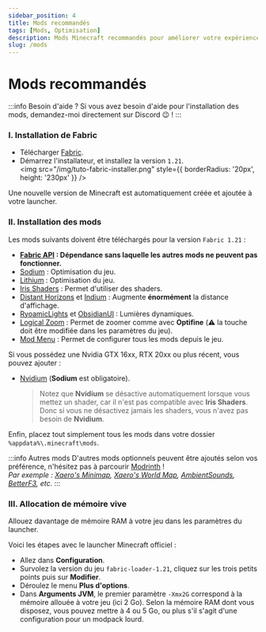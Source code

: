 ```yaml
---
sidebar_position: 4
title: Mods recommandés
tags: [Mods, Optimisation]
description: Mods Minecraft recommandés pour améliorer votre expérience de jeu
slug: /mods
---
```


# Mods recommandés

:::info Besoin d'aide ?
Si vous avez besoin d'aide pour l'installation des mods, demandez-moi directement sur Discord 😉 !
:::

### I. Installation de Fabric

* Télécharger [Fabric](https://fabricmc.net/use/installer/).
* Démarrez l'installateur, et installez la version `1.21`.<br/>
  <img src="/img/tuto-fabric-installer.png" style={{ borderRadius: '20px', height: '230px' }} /><br/>

Une nouvelle version de Minecraft est automatiquement créée et ajoutée à votre launcher.

### II. Installation des mods

Les mods suivants doivent être téléchargés pour la version `Fabric 1.21` :
* **[Fabric API](https://modrinth.com/mod/fabric-api/versions?g=1.21) : Dépendance sans laquelle les autres mods ne peuvent pas fonctionner.**
* [Sodium](https://modrinth.com/mod/sodium/versions?l=fabric&g=1.21) : Optimisation du jeu.
* [Lithium](https://modrinth.com/mod/lithium/versions?l=fabric&g=1.21) : Optimisation du jeu.
* [Iris Shaders](https://modrinth.com/mod/iris/versions?l=fabric&g=1.21) : Permet d'utiliser des shaders.
* [Distant Horizons](https://modrinth.com/mod/distanthorizons/versions?l=fabric&g=1.21) et [Indium](https://modrinth.com/mod/indium/versions?l=fabric&g=1.21) : Augmente **énormément** la distance d'affichage.
* [RyoamicLights](https://modrinth.com/mod/ryoamiclights/versions?l=fabric&g=1.21) et [ObsidianUI](https://modrinth.com/mod/obsidianui/versions?l=fabric&g=1.21) : Lumières dynamiques.
* [Logical Zoom](https://modrinth.com/mod/logical-zoom/versions?g=1.21) : Permet de zoomer comme avec **Optifine** (⚠️ la touche doit être modifiée dans les paramètres du jeu).
* [Mod Menu](https://modrinth.com/mod/modmenu/versions?l=fabric&g=1.21) : Permet de configurer tous les mods depuis le jeu.

Si vous possédez une Nvidia GTX 16xx, RTX 20xx ou plus récent, vous pouvez ajouter :
* [Nvidium](https://modrinth.com/mod/nvidium/versions?g=1.21&l=fabric) (**Sodium** est obligatoire).
  > Notez que **Nvidium** se désactive automatiquement lorsque vous mettez un shader, car il n'est pas compatible avec **Iris Shaders**.
  > Donc si vous ne désactivez jamais les shaders, vous n'avez pas besoin de **Nvidium**.

Enfin, placez tout simplement tous les mods dans votre dossier `%appdata%\.minecraft\mods`.

:::info Autres mods
D'autres mods optionnels peuvent être ajoutés selon vos préférence, n'hésitez pas à parcourir [Modrinth](https://modrinth.com/mods) !<br/>
_Par exemple : [Xaero's Minimap](https://modrinth.com/mod/xaeros-minimap/versions?l=fabric&g=1.21), [Xaero's World Map](https://modrinth.com/mod/xaeros-world-map/versions?l=fabric&g=1.21),
[AmbientSounds](https://modrinth.com/mod/ambientsounds/versions?l=fabric&g=1.21), [BetterF3](https://modrinth.com/mod/betterf3/versions?l=fabric&g=1.21), etc._
:::

### III. Allocation de mémoire vive

Allouez davantage de mémoire RAM à votre jeu dans les paramètres du launcher.

Voici les étapes avec le launcher Minecraft officiel :
* Allez dans **Configuration**.
* Survolez la version du jeu `fabric-loader-1.21`, cliquez sur les trois petits points puis sur **Modifier**.
* Déroulez le menu **Plus d'options**.
* Dans **Arguments JVM**, le premier paramètre `-Xmx2G` correspond à la mémoire allouée à votre jeu (ici 2 Go).
  Selon la mémoire RAM dont vous disposez, vous pouvez mettre à 4 ou 5 Go, ou plus s'il s'agit d'une configuration pour un modpack lourd.